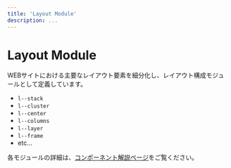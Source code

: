 ```yaml
---
title: 'Layout Module'
description: ...
---
```




# Layout Module

WEBサイトにおける主要なレイアウト要素を細分化し、レイアウト構成モジュールとして定義しています。

- `l--stack`
- `l--cluster`
- `l--center`
- `l--columns`
- `l--layer`
- `l--frame`
- etc...

<Reference>各モジュールの詳細は、[コンポーネント解説ページ](/docs/components)をご覧ください。</Reference>
